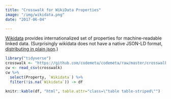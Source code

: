 ```yaml
---
title: "Crosswalk for WikiData Properties"
image: "/img/wikidata.png"
date: "2017-06-04"

---
```


[Wikidata](https://www.wikidata.org/wiki/Wikidata:Introduction)  provides internationalized set of properties for machine-readable linked data.  (Surprisingly wikidata does not have a native JSON-LD format, [distributing in plain json](https://www.wikidata.org/wiki/Wikidata:Database_download).)


```r
library("tidyverse")
crosswalk <- "https://github.com/codemeta/codemeta/raw/master/crosswalk.csv"
cw <- read_csv(crosswalk)
cw %>% 
  select(Property, `Wikidata`) %>%
  filter(!is.na(`Wikidata`)) -> df

knitr::kable(df, "html", table.attr="class=\"table table-striped\"")
```